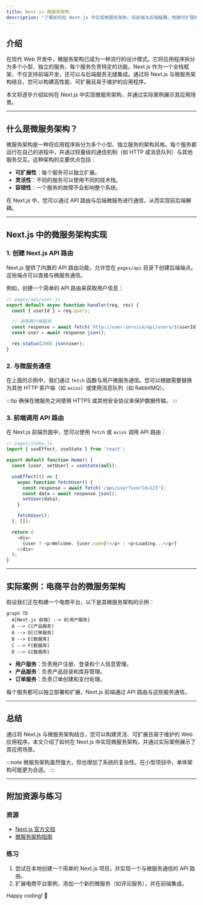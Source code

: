 ```yaml
---
title: Next.js 微服务架构
description: "了解如何在 Next.js 中实现微服务架构，将前端与后端解耦，构建可扩展的现代 Web 应用。"
---
```


## 介绍

在现代 Web 开发中，微服务架构已成为一种流行的设计模式。它将应用程序拆分为多个小型、独立的服务，每个服务负责特定的功能。Next.js 作为一个全栈框架，不仅支持前端开发，还可以与后端服务无缝集成。通过将 Next.js 与微服务架构结合，您可以构建高性能、可扩展且易于维护的应用程序。

本文将逐步介绍如何在 Next.js 中实现微服务架构，并通过实际案例展示其应用场景。

---

## 什么是微服务架构？

微服务架构是一种将应用程序拆分为多个小型、独立服务的架构风格。每个服务都运行在自己的进程中，并通过轻量级的通信机制（如 HTTP 或消息队列）与其他服务交互。这种架构的主要优点包括：

- **可扩展性**：每个服务可以独立扩展。
- **灵活性**：不同的服务可以使用不同的技术栈。
- **容错性**：一个服务的故障不会影响整个系统。

在 Next.js 中，您可以通过 API 路由与后端微服务进行通信，从而实现前后端解耦。

---

## Next.js 中的微服务架构实现

### 1. 创建 Next.js API 路由

Next.js 提供了内置的 API 路由功能，允许您在 `pages/api` 目录下创建后端端点。这些端点可以直接与微服务通信。

例如，创建一个简单的 API 路由来获取用户信息：

```javascript
// pages/api/user.js
export default async function handler(req, res) {
  const { userId } = req.query;

  // 调用用户微服务
  const response = await fetch(`http://user-service/api/users/${userId}`);
  const user = await response.json();

  res.status(200).json(user);
}
```

### 2. 与微服务通信

在上面的示例中，我们通过 `fetch` 函数与用户微服务通信。您可以根据需要替换为其他 HTTP 客户端（如 `axios`）或使用消息队列（如 RabbitMQ）。

:::tip
确保在微服务之间使用 HTTPS 或其他安全协议来保护数据传输。
:::

### 3. 前端调用 API 路由

在 Next.js 前端页面中，您可以使用 `fetch` 或 `axios` 调用 API 路由：

```javascript
// pages/index.js
import { useEffect, useState } from 'react';

export default function Home() {
  const [user, setUser] = useState(null);

  useEffect(() => {
    async function fetchUser() {
      const response = await fetch('/api/user?userId=123');
      const data = await response.json();
      setUser(data);
    }

    fetchUser();
  }, []);

  return (
    <div>
      {user ? <p>Welcome, {user.name}!</p> : <p>Loading...</p>}
    </div>
  );
}
```

---

## 实际案例：电商平台的微服务架构

假设我们正在构建一个电商平台，以下是其微服务架构的示例：

```mermaid
graph TD
  A[Next.js 前端] --> B[用户服务]
  A --> C[产品服务]
  A --> D[订单服务]
  B --> E[数据库]
  C --> F[数据库]
  D --> G[数据库]
```

- **用户服务**：负责用户注册、登录和个人信息管理。
- **产品服务**：负责产品目录和库存管理。
- **订单服务**：负责订单创建和支付处理。

每个服务都可以独立部署和扩展，Next.js 前端通过 API 路由与这些服务通信。

---

## 总结

通过将 Next.js 与微服务架构结合，您可以构建灵活、可扩展且易于维护的 Web 应用程序。本文介绍了如何在 Next.js 中实现微服务架构，并通过实际案例展示了其应用场景。

:::note
微服务架构虽然强大，但也增加了系统的复杂性。在小型项目中，单体架构可能更为合适。
:::

---

## 附加资源与练习

### 资源
- [Next.js 官方文档](https://nextjs.org/docs)
- [微服务架构指南](https://microservices.io/)

### 练习
1. 尝试在本地创建一个简单的 Next.js 项目，并实现一个与微服务通信的 API 路由。
2. 扩展电商平台案例，添加一个新的微服务（如评论服务），并在前端集成。

Happy coding! 🚀